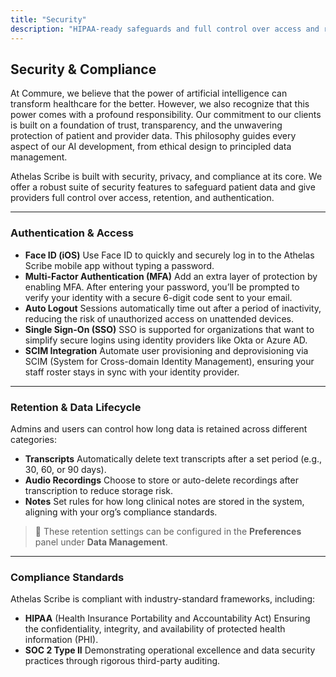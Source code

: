 ```yaml
---
title: "Security"
description: "HIPAA-ready safeguards and full control over access and retention."
---
```


## Security & Compliance

At Commure, we believe that the power of artificial intelligence can transform healthcare for the better. However, we also recognize that this power comes with a profound responsibility. Our commitment to our clients is built on a foundation of trust, transparency, and the unwavering protection of patient and provider data. This philosophy guides every aspect of our AI development, from ethical design to principled data management.

Athelas Scribe is built with security, privacy, and compliance at its core. We offer a robust suite of security features to safeguard patient data and give providers full control over access, retention, and authentication.

---

### Authentication & Access

- **Face ID (iOS)**
  Use Face ID to quickly and securely log in to the Athelas Scribe mobile app without typing a password.
- **Multi-Factor Authentication (MFA)**
  Add an extra layer of protection by enabling MFA. After entering your password, you’ll be prompted to verify your identity with a secure 6-digit code sent to your email.
- **Auto Logout**
  Sessions automatically time out after a period of inactivity, reducing the risk of unauthorized access on unattended devices.
- **Single Sign-On (SSO)**
  SSO is supported for organizations that want to simplify secure logins using identity providers like Okta or Azure AD.
- **SCIM Integration**
  Automate user provisioning and deprovisioning via SCIM (System for Cross-domain Identity Management), ensuring your staff roster stays in sync with your identity provider.

---

### Retention & Data Lifecycle

Admins and users can control how long data is retained across different categories:

- **Transcripts**
  Automatically delete text transcripts after a set period (e.g., 30, 60, or 90 days).
- **Audio Recordings**
  Choose to store or auto-delete recordings after transcription to reduce storage risk.
- **Notes**
  Set rules for how long clinical notes are stored in the system, aligning with your org’s compliance standards.

> 🔧 These retention settings can be configured in the **Preferences** panel under **Data Management**.

---

### Compliance Standards

Athelas Scribe is compliant with industry-standard frameworks, including:

- **HIPAA** (Health Insurance Portability and Accountability Act)
  Ensuring the confidentiality, integrity, and availability of protected health information (PHI).
- **SOC 2 Type II**
  Demonstrating operational excellence and data security practices through rigorous third-party auditing.